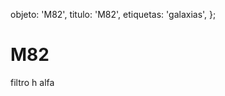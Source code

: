 
  objeto: 'M82',
  titulo: 'M82',
  etiquetas: 'galaxias',
};

# M82

<Imagen
  src="objeto/m82_20121200_1_m82ha.jpg"
  fecha="20121200"
/>

 filtro h alfa